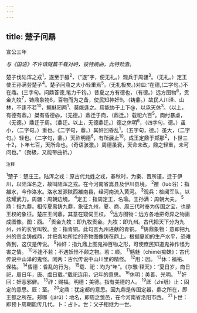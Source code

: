 ```yaml
---
---
---
```

title: 楚子问鼎
---



宣公三年

*与《国语》不许请隧篇千载对峙，彼特婉曲，此特劲激。*

楚子伐陆浑之戎<sup>1</sup>，遂至于雒<sup>2</sup>，（“遂”字，便无礼。）观兵于周疆<sup>3</sup>。（无礼。）定王使王孙满劳楚子<sup>4</sup>。楚子问鼎之大小轻重焉<sup>5</sup>。(无礼极矣。)对曰:“在德,(二字句。)不在鼎。(三字句。问鼎答德,笔力千钧。）昔夏之方有德也，（有德。）远方图物<sup>6</sup>，贡金九牧<sup>7</sup>，铸鼎象物8，百物而为之备，使民知神奸9。（铸鼎。）故民人川泽、山林，不逢不若<sup>10</sup>，魑魅罔两<sup>1</sup>、莫能逢之。用能协于上下@，以承天休<sup>3</sup>。（以上，有德有鼎。）桀有昏德@，（无德。）鼎迁于商，（鼎迁。）载祀六百<sup>5</sup>。商纣暴虐，（无德。）鼎迁于周。（鼎迁。以上，无德鼎迁。）德之休明<sup>6</sup>，（四字句，德。）虽小，（二字句。）重也。《二字句，鼎。）其奸回昏乱<sup>1</sup>，（五字句，德。）虽大，（二字句。）轻也。（二字句，鼎。）天祚明德<sup>6</sup>，有所展止<sup>10</sup>。成王定鼎于郏那<sup>2</sup>，卜世三十2，卜年七百，天所命也。（奇语骇激。）周德虽衰，天命未改，鼎之轻重，未可问也。”（劲极，又能带曲折。）

<sup>注释</sup>

<sup>1</sup>楚子：楚庄王。陆浑之戎：原古代允姓之戎，春秋时，为秦、晋所谨，迁于伊川，以陆浑名之，故叫陆浑之戎。在今河南省嵩县及伊川县境。
<sup>2</sup>雒（luò浴）：指雒水，今作洛水。洛水发源陕西雒南县，经河南流入黄河。
<sup>3</sup>观兵：检阅军队，以炫耀武力。周疆：周朝边境。
<sup>4</sup>定王：指周定王，名瑜。王孙满：周朝大夫。
<sup>5</sup>鼎：指九鼎。相传夏禹铸九鼎，象征九州，夏、商、周三代时奉为传国之宝，也是王权的象征。楚庄王问鼎，其意在窥伺王权。
<sup>6</sup>远方图物：远方各地把奇异之物画成图像。图：西。
<sup>7</sup>贡金九牧：即九牧贡金。九牧：即九州。古代把天下分为九州，州的长官叫牧。金：指青铜。此句言九州进献的青铜。
<sup>8</sup>铸鼎象物：意即把九州的贡金铸成鼎，并把各地所绘的奇物图像铸在鼎上。根据夏初的生产水平，恐难做到，这仅是传说。
<sup>9</sup>神奸：指九鼎上图鬼神百物之形，可使庶民知道鬼神作怪为害之情。
<sup>10</sup>不逢不若；不遇妖怪不颠之物。若：顺。
<sup>11</sup>魑魅（chīmèi痴妹》：古代传说中山泽的鬼怪。罔两：古代传说中山川里的精怪。
<sup>12</sup>用：因。
<sup>13</sup>休：福祐、保祐。
<sup>14</sup>昏德：昏乱的行为。
<sup>15</sup>载、祀：均为“年”。《尔雅·释天》：“夏日岁，商日祀，周日年，唐、虞日载。”载祀连用，记年的意思。
<sup>16</sup>休明：美善、光明。
<sup>17</sup>奸回：奸恶邪僻。
<sup>18</sup>祚：赐福。明德：美德。指有美德的人。
<sup>19</sup>厎（zhī纸）止：固定的意思。厎：至。
<sup>20</sup>定鼎：犹定都的意思。因九鼎是传国定器，鼎之所在，即王都之所在。郏哪（járǔ）：地名，即周之雏邑，在今河南省洛阳市西。
<sup>21</sup>卜世：即预卜周朝能传几代。卜：占卜。世：父子相继为一世。